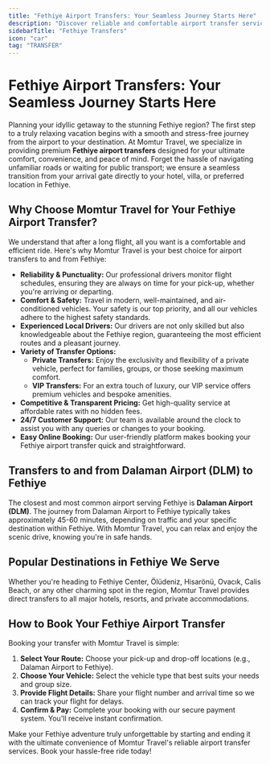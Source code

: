 ```yaml
---
title: "Fethiye Airport Transfers: Your Seamless Journey Starts Here"
description: "Discover reliable and comfortable airport transfer services to Fethiye from Dalaman Airport (DLM) and other hubs with Momtur Travel. Book your hassle-free private or shared transfer today for a smooth start to your Fethiye adventure."
sidebarTitle: "Fethiye Transfers"
icon: "car"
tag: "TRANSFER"
---
```


# Fethiye Airport Transfers: Your Seamless Journey Starts Here

Planning your idyllic getaway to the stunning Fethiye region? The first step to a truly relaxing vacation begins with a smooth and stress-free journey from the airport to your destination. At Momtur Travel, we specialize in providing premium **Fethiye airport transfers** designed for your ultimate comfort, convenience, and peace of mind. Forget the hassle of navigating unfamiliar roads or waiting for public transport; we ensure a seamless transition from your arrival gate directly to your hotel, villa, or preferred location in Fethiye.

## Why Choose Momtur Travel for Your Fethiye Airport Transfer?

We understand that after a long flight, all you want is a comfortable and efficient ride. Here's why Momtur Travel is your best choice for airport transfers to and from Fethiye:

*   **Reliability & Punctuality:** Our professional drivers monitor flight schedules, ensuring they are always on time for your pick-up, whether you're arriving or departing.
*   **Comfort & Safety:** Travel in modern, well-maintained, and air-conditioned vehicles. Your safety is our top priority, and all our vehicles adhere to the highest safety standards.
*   **Experienced Local Drivers:** Our drivers are not only skilled but also knowledgeable about the Fethiye region, guaranteeing the most efficient routes and a pleasant journey.
*   **Variety of Transfer Options:**
    *   **Private Transfers:** Enjoy the exclusivity and flexibility of a private vehicle, perfect for families, groups, or those seeking maximum comfort.
    *   **VIP Transfers:** For an extra touch of luxury, our VIP service offers premium vehicles and bespoke amenities.
*   **Competitive & Transparent Pricing:** Get high-quality service at affordable rates with no hidden fees.
*   **24/7 Customer Support:** Our team is available around the clock to assist you with any queries or changes to your booking.
*   **Easy Online Booking:** Our user-friendly platform makes booking your Fethiye airport transfer quick and straightforward.

## Transfers to and from Dalaman Airport (DLM) to Fethiye

The closest and most common airport serving Fethiye is **Dalaman Airport (DLM)**. The journey from Dalaman Airport to Fethiye typically takes approximately 45-60 minutes, depending on traffic and your specific destination within Fethiye. With Momtur Travel, you can relax and enjoy the scenic drive, knowing you're in safe hands.

## Popular Destinations in Fethiye We Serve

Whether you're heading to Fethiye Center, Ölüdeniz, Hisarönü, Ovacık, Calis Beach, or any other charming spot in the region, Momtur Travel provides direct transfers to all major hotels, resorts, and private accommodations.

## How to Book Your Fethiye Airport Transfer

Booking your transfer with Momtur Travel is simple:

1.  **Select Your Route:** Choose your pick-up and drop-off locations (e.g., Dalaman Airport to Fethiye).
2.  **Choose Your Vehicle:** Select the vehicle type that best suits your needs and group size.
3.  **Provide Flight Details:** Share your flight number and arrival time so we can track your flight for delays.
4.  **Confirm & Pay:** Complete your booking with our secure payment system. You'll receive instant confirmation.

Make your Fethiye adventure truly unforgettable by starting and ending it with the ultimate convenience of Momtur Travel's reliable airport transfer services. Book your hassle-free ride today!

